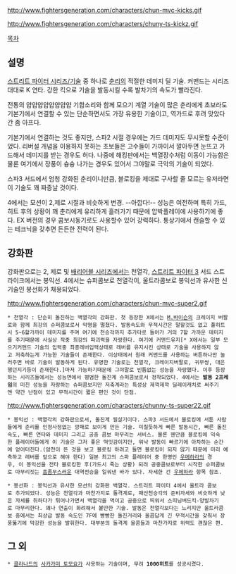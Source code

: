 http://www.fightersgeneration.com/characters/chun-mvc-kicks.gif

http://www.fightersgeneration.com/characters/chuny-ts-kickz.gif

[[목차]]

== 설명 ==
[[스트리트 파이터 시리즈/기술]] 중 하나로 [[춘리]]의 적절한 데미지 딜 기술.  
커맨드는 시리즈 대대로 K 연타. 강한 킥으로 기술을 발동시킬 수록 발차기의 속도가 빨라진다.

전통의 얍얍얍얍얍얍얍얍 기합소리와 함께 모으기 계열 기술이 많은 춘리에게 초보라도 기본기에서 연결할 수 있는 단순하면서도 가장 유용한 기술이고, 역가드로 후려 맞았다간 좀 아프다.

기본기에서 연결하는 것도 좋지만, 스파2 시절 경우에는 가드 데미지도 무시못할 수준이었다. 리버설 개념을 이용하지 못하는 초보들은 고수들이 가까이서 깔아두면 눈뜨고 가드해서 데미지를 받는 경우도 허다. 나중에 해킹판에서는 백열장수처럼 이동이 가능함은 물론 여기에서 장풍이 슝슝 나가는 경우도 있어서 그야말로 극악의 기술이 되었다.

스파3 서드에서 엄청 강화된 춘리이니만큼, 블로킹을 제대로 구사할 줄 모르는 유저라면 이 기술도 꽤 짜증날 것이다.

4에서는 모션이 2,제로 시절과 비슷하게 변경. --아깝다!-- 성능은 여전하며 특히 가드, 히트 후의 상황이 꽤 춘리에게 유리하게 흘러가기 때문에 압박플레이에 사용하기에 좋다. EX 버전의 경우 콤보시동기로도 사용할수 있어 강력하다. 통상기에서 캔슬할 수 있는 테크닉을 갖추면 든든한 전력이 된다.

== 강화판 ==
강화판으로는 2, 제로 및 [[배리어블 시리즈]]에서는 천열각, [[스트리트 파이터 3]] 서드 스트라이크에서는 봉익선. 4에서는 슈퍼콤보로 천열각이, 울트라콤보로 봉익선과 유사한 신기술인 봉선화가 채용되었다.

http://www.fightersgeneration.com/characters/chun-mvc-super2.gif

 * 천열각 : 단순히 돌진하는 백열각의 강화판. 첫 등장한 X에서는 [[M.바이슨]]의 크레이지 버팔로와 함께 최강의 슈퍼콤보로서 악명을 떨쳤다. 발동속도와 무적시간은 말할것도 없고 풀히트시 5~6할가까이 데미지를 주며 여기에 천승각까지 추가타로 들어가 거의 7할 가까운 데미지를 주기때문에 사실상 작중 최강의 파괴력을 자랑한다. 여기에 커맨드유지[* X에서는 일부 모으기커맨드 기술의 입력중 최종레버입력상태로 레버를 유지시킨 상태로 기술을 사용하지 않고 저축하는게 가능한 기술들이 존재한다. 이상태에서 원래 커맨드를 사용하는 버튼하나만 눌러주면 바로 기술이 발동하게 된다. 유명한 기술로는 천열각, 크레이지버팔로, 귀무쌍, 대은행던지기등이 존재한다.]마저 가능하기때문에 그야말로 빈틈없는 성능을 자랑했다. 이후 등장하는 시리즈들에서는 성능면에서 평범한 돌진계 슈퍼콤보로서 정착되었다. 4에서는 '''발동 2프레임'''의 미친 성능을 자랑하는 슈퍼콤보지만 저축계라는 특성상 제깍제깍 딜레이캐치로 써주기엔 약간 난점이 있고 무적시간이 짧은 편인 것이 단점.


http://www.fightersgeneration.com/characters/chunny-ts-super22.gif

 * 봉익선 : 백열각의 강화판으로서, 돌진계 필살기이다. 스파3 서드에서 블로킹에 서툰 사람들에게 춘리를 인정사정없는 깡패로 보이게 만든 기술. 미칠듯하게 빠른 발동시간, 빠른 돌진속도, 빠른 연타와 데미지 그리고 공중 콤보 마무리는 서비스. 물론 웬만큼 블로킹에 익숙한 플레이어들에게 이 기술은 그저 좋은 먹잇감이지만, 워낙 발동이 빠르기에 아차하는 순간에 얻어터진다.(암전이 뜬 것을 보고 블로킹 하려고 들면 블로킹이 되지 않기 때문에 미리 예측하고 레버를 앞으로 해야 한다) 일본 최고의 스파 플레이어 중 한명인 [[우메하라]]의 경우, 이 봉익선을 전타 블로킹한 후(가드시 죽는 상황) 되려 공중콤보로부터 시작한 슈퍼콤보로 마무리짓는 [[흠좀무]]스러운 대역전승을 일궈낸 바가 있다. 자세한 건 [[우메하라]] 항목 참조.


 * 봉선화 : 봉익선과 유사한 모션의 강화판 백열각. 스트리트 파이터 4에서 울트라 콤보로 추가되었다. 성능은 천열각과 마찬가지로 돌격계로, 패산천승각의 준비자세와 비슷하게 낮은 자세를 취하다가 튀어나가면서 백열각을 먹이고 공중으로 띄워서 스피닝버드킥-양발차기로 마무리한다. 꽤나 연출이 화려해서 볼만한 기술. 발동은 천열각보다는 느리지만 울트라콤보 중에서는 최상급 발동 속도인 7F에 빵빵한 돌진거리와 울콤답게 긴 무적시간을 갖춰서 장풍뚫기에 막강한 성능을 발휘한다. 대부분의 돌격계 울콤들과 마찬가지로 위력도 괜찮은 편.

== 그 외 ==
 * [[클라나드]]의 [[사카가미 토모요]]가 사용하는 기술이며, 무려 '''1000히트'''를 성공시켰다.
